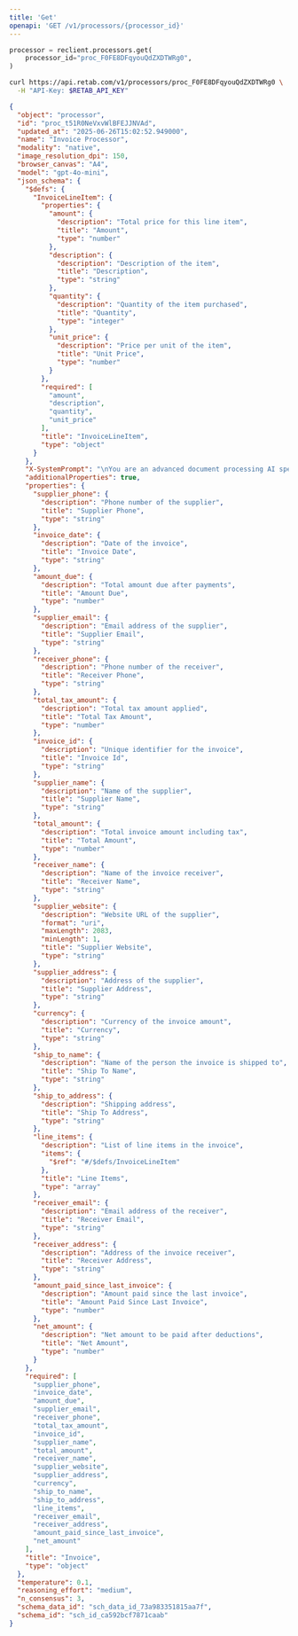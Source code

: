 ```yaml
---
title: 'Get'
openapi: 'GET /v1/processors/{processor_id}'
---
```


<RequestExample>

```python python
processor = reclient.processors.get(
    processor_id="proc_F0FE8DFqyouQdZXDTWRg0",
)
```

```bash curl
curl https://api.retab.com/v1/processors/proc_F0FE8DFqyouQdZXDTWRg0 \
  -H "API-Key: $RETAB_API_KEY"
```

</RequestExample>

<ResponseExample>

```json
{
  "object": "processor",
  "id": "proc_t51R0NeVxvWlBFEJJNVAd",
  "updated_at": "2025-06-26T15:02:52.949000",
  "name": "Invoice Processor",
  "modality": "native",
  "image_resolution_dpi": 150,
  "browser_canvas": "A4",
  "model": "gpt-4o-mini",
  "json_schema": {
    "$defs": {
      "InvoiceLineItem": {
        "properties": {
          "amount": {
            "description": "Total price for this line item",
            "title": "Amount",
            "type": "number"
          },
          "description": {
            "description": "Description of the item",
            "title": "Description",
            "type": "string"
          },
          "quantity": {
            "description": "Quantity of the item purchased",
            "title": "Quantity",
            "type": "integer"
          },
          "unit_price": {
            "description": "Price per unit of the item",
            "title": "Unit Price",
            "type": "number"
          }
        },
        "required": [
          "amount",
          "description",
          "quantity",
          "unit_price"
        ],
        "title": "InvoiceLineItem",
        "type": "object"
      }
    },
    "X-SystemPrompt": "\nYou are an advanced document processing AI specializing in extracting structured data from invoices. Your task is to analyze invoices and provide structured JSON output that conforms to the predefined `Invoice` Pydantic model. Ensure accuracy in capturing all relevant details from the invoice image or document.\n\n**Requirements:**\n1. Extract and accurately populate the following invoice fields:\n   - Supplier information (name, phone, email, address, website)\n   - Receiver details (name, phone, email, address)\n   - Invoice details (date, ID, currency)\n   - Financial information (total amount, tax amount, net amount, amount due, amount paid since last invoice)\n   - Shipping details (ship-to name, address)\n   - Line items, each containing:\n     - Description\n     - Quantity\n     - Unit price\n     - Amount\n\n2. Handle different invoice formats and ensure robustness in field extraction, considering varying layouts and text alignments.\n\n3. Output must be formatted according to the `Invoice` model:\n\n```python\n{\n    \"supplier_phone\": \"123-456-7890\",\n    \"invoice_date\": \"2024-01-22\",\n    \"amount_due\": 68.01,\n    \"supplier_email\": \"sales@amnoshsuppliers.com\",\n    \"receiver_phone\": \"321-321-1234\",\n    \"total_tax_amount\": 225.87,\n    \"invoice_id\": \"1437\",\n    \"supplier_name\": \"AMNOSH SUPPLIERS\",\n    \"total_amount\": 12113.67,\n    \"receiver_name\": \"Johnson Carrie\",\n    \"supplier_website\": \"http://www.amnoshsuppliers.com\",\n    \"supplier_address\": \"9291 Proin Road, Lake Charles, ME-11292\",\n    \"currency\": \"USD\",\n    \"ship_to_name\": \"Johnny Patel\",\n    \"ship_to_address\": \"45 Lightning Road, Arizona, AZ 88776\",\n    \"line_items\": [\n        {\"description\": \"Drag Series Transmission Build - A WD DSM\", \"quantity\": 3, \"unit_price\": 1129.03, \"amount\": 3387.09},\n        {\"description\": \"Drive Shaft Automatic Right\", \"quantity\": 2, \"unit_price\": 243.01, \"amount\": 486.02},\n        {\"description\": \"MIZOL 20W40 Engine Oil\", \"quantity\": 4, \"unit_price\": 342.00, \"amount\": 1368.00},\n        {\"description\": \"Spirax W2 ATF\", \"quantity\": 3, \"unit_price\": 54.50, \"amount\": 163.50},\n        {\"description\": \"Hydraulic Press-25 Tons\", \"quantity\": 1, \"unit_price\": 6391.85, \"amount\": 6391.85},\n        {\"description\": \"Optional: Slotter Machine\", \"quantity\": 2, \"unit_price\": 45.67, \"amount\": 91.34}\n    ],\n    \"receiver_email\": \"proprietor@abcxyz.com\",\n    \"receiver_address\": \"45 Lightning Road, Arizona, AZ 88776\",\n    \"amount_paid_since_last_invoice\": 12045.66,\n    \"net_amount\": 68.01\n}\n```\n\n4. Ensure the output strictly adheres to the data types and field definitions specified in the model.\n\n5. Provide accurate and consistent values, minimizing extraction errors by leveraging OCR and text recognition best practices.\n",
    "additionalProperties": true,
    "properties": {
      "supplier_phone": {
        "description": "Phone number of the supplier",
        "title": "Supplier Phone",
        "type": "string"
      },
      "invoice_date": {
        "description": "Date of the invoice",
        "title": "Invoice Date",
        "type": "string"
      },
      "amount_due": {
        "description": "Total amount due after payments",
        "title": "Amount Due",
        "type": "number"
      },
      "supplier_email": {
        "description": "Email address of the supplier",
        "title": "Supplier Email",
        "type": "string"
      },
      "receiver_phone": {
        "description": "Phone number of the receiver",
        "title": "Receiver Phone",
        "type": "string"
      },
      "total_tax_amount": {
        "description": "Total tax amount applied",
        "title": "Total Tax Amount",
        "type": "number"
      },
      "invoice_id": {
        "description": "Unique identifier for the invoice",
        "title": "Invoice Id",
        "type": "string"
      },
      "supplier_name": {
        "description": "Name of the supplier",
        "title": "Supplier Name",
        "type": "string"
      },
      "total_amount": {
        "description": "Total invoice amount including tax",
        "title": "Total Amount",
        "type": "number"
      },
      "receiver_name": {
        "description": "Name of the invoice receiver",
        "title": "Receiver Name",
        "type": "string"
      },
      "supplier_website": {
        "description": "Website URL of the supplier",
        "format": "uri",
        "maxLength": 2083,
        "minLength": 1,
        "title": "Supplier Website",
        "type": "string"
      },
      "supplier_address": {
        "description": "Address of the supplier",
        "title": "Supplier Address",
        "type": "string"
      },
      "currency": {
        "description": "Currency of the invoice amount",
        "title": "Currency",
        "type": "string"
      },
      "ship_to_name": {
        "description": "Name of the person the invoice is shipped to",
        "title": "Ship To Name",
        "type": "string"
      },
      "ship_to_address": {
        "description": "Shipping address",
        "title": "Ship To Address",
        "type": "string"
      },
      "line_items": {
        "description": "List of line items in the invoice",
        "items": {
          "$ref": "#/$defs/InvoiceLineItem"
        },
        "title": "Line Items",
        "type": "array"
      },
      "receiver_email": {
        "description": "Email address of the receiver",
        "title": "Receiver Email",
        "type": "string"
      },
      "receiver_address": {
        "description": "Address of the invoice receiver",
        "title": "Receiver Address",
        "type": "string"
      },
      "amount_paid_since_last_invoice": {
        "description": "Amount paid since the last invoice",
        "title": "Amount Paid Since Last Invoice",
        "type": "number"
      },
      "net_amount": {
        "description": "Net amount to be paid after deductions",
        "title": "Net Amount",
        "type": "number"
      }
    },
    "required": [
      "supplier_phone",
      "invoice_date",
      "amount_due",
      "supplier_email",
      "receiver_phone",
      "total_tax_amount",
      "invoice_id",
      "supplier_name",
      "total_amount",
      "receiver_name",
      "supplier_website",
      "supplier_address",
      "currency",
      "ship_to_name",
      "ship_to_address",
      "line_items",
      "receiver_email",
      "receiver_address",
      "amount_paid_since_last_invoice",
      "net_amount"
    ],
    "title": "Invoice",
    "type": "object"
  },
  "temperature": 0.1,
  "reasoning_effort": "medium",
  "n_consensus": 3,
  "schema_data_id": "sch_data_id_73a983351815aa7f",
  "schema_id": "sch_id_ca592bcf7871caab"
}
```

</ResponseExample>